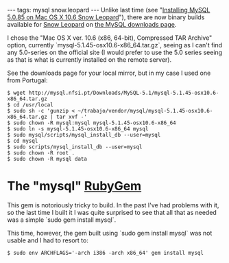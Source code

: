 ---
tags: mysql snow.leopard
---
Unlike last time (see "[[Installing MySQL 5.0.85 on Mac OS X 10.6 Snow Leopard]]"), there are now binary builds available for [[Snow Leopard]] on [http://dev.mysql.com/downloads/mysql/5.1.html the MySQL downloads page].

I chose the "Mac OS X ver. 10.6 (x86, 64-bit), Compressed TAR Archive" option, currently `mysql-5.1.45-osx10.6-x86_64.tar.gz`, seeing as I can't find any 5.0-series on the official site (I would prefer to use the 5.0 series seeing as that is what is currently installed on the remote server).

See the downloads page for your local mirror, but in my case I used one from Portugal:

<pre lang="shell">$ wget http://mysql.nfsi.pt/Downloads/MySQL-5.1/mysql-5.1.45-osx10.6-x86_64.tar.gz
$ cd /usr/local
$ sudo sh -c 'gunzip < ~/trabajo/vendor/mysql/mysql-5.1.45-osx10.6-x86_64.tar.gz | tar xvf -'
$ sudo chown -R mysql:mysql mysql-5.1.45-osx10.6-x86_64
$ sudo ln -s mysql-5.1.45-osx10.6-x86_64 mysql
$ sudo mysql/scripts/mysql_install_db --user=mysql
$ cd mysql
$ sudo scripts/mysql_install_db --user=mysql
$ sudo chown -R root .
$ sudo chown -R mysql data</pre>

= The "mysql" [[RubyGem]] =

This gem is notoriously tricky to build. In the past I've had problems with it, so the last time I built it I was quite surprised to see that all that as needed was a simple `sudo gem install mysql`.

This time, however, the gem built using `sudo gem install mysql` was not usable and I had to resort to:

<pre lang="shell">$ sudo env ARCHFLAGS='-arch i386 -arch x86_64' gem install mysql</pre>
